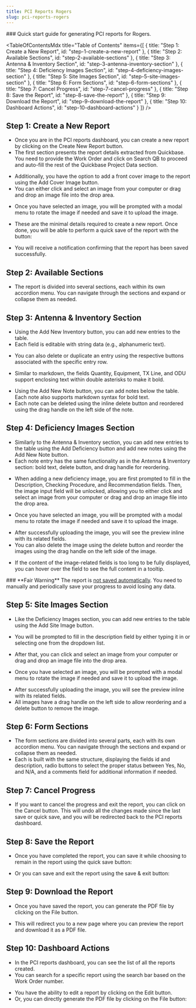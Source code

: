 ```yaml
---
title: PCI Reports Rogers
slug: pci-reports-rogers
---
```

<div>
  ### Quick start guide for generating PCI reports for Rogers.

  <TableOfContentsMdx
  title="Table of Contents"
    items={[
      { title: "Step 1: Create a New Report", id: "step-1-create-a-new-report" },
      { title: "Step 2: Available Sections", id: "step-2-available-sections" },
      { title: "Step 3: Antenna & Inventory Section", id: "step-3-antenna-inventory-section" },
      { title: "Step 4: Deficiency Images Section", id: "step-4-deficiency-images-section" },
      { title: "Step 5: Site Images Section", id: "step-5-site-images-section" },
      { title: "Step 6: Form Sections", id: "step-6-form-sections" },
      { title: "Step 7: Cancel Progress", id: "step-7-cancel-progress" },
      { title: "Step 8: Save the Report", id: "step-8-save-the-report" },
      { title: "Step 9: Download the Report", id: "step-9-download-the-report" },
      { title: "Step 10: Dashboard Actions", id: "step-10-dashboard-actions" }
    ]}
  />

  <h2 id="step-1-create-a-new-report">Step 1: Create a New Report</h2>

  - Once you are in the PCI reports dashboard, you can create a new report by clicking on the <Snippet>Create New Report</Snippet> button. 
  - The first section presents the report details extracted from Quickbase. You need to provide the Work Order and click on <Snippet>Search QB</Snippet> to proceed and auto-fill the rest of the <Snippet>Quickbase Project Data</Snippet> section.

  <LoadDynamicImage imageName="pci-reports-rogers/qb-section" width={500} />

  - Additionally, you have the option to add a front cover image to the report using the <Snippet>Add Cover Image</Snippet> button. 
  - You can either click and select an image from your computer or drag and drop an image file into the drop area.
  
  <LoadDynamicImage imageName="pci-reports-rogers/front-cover-drop-area" width={700} />

  - Once you have selected an image, you will be prompted with a modal menu to rotate the image if needed and save it to upload the image.

  <LoadDynamicImage imageName="pci-reports-rogers/front-cover-rotate" width={500} />

  <LoadDynamicImage imageName="pci-reports-rogers/front-cover-uploaded" width={500} />

  - These are the minimal details required to create a new report. Once done, you will be able to perform a <Quote>quick save</Quote> of the report with the button:
  
  <LoadDynamicImage imageName="pci-reports-rogers/quick-save" width={100} />

  - You will receive a notification confirming that the report has been saved successfully.
  
  <LoadDynamicImage imageName="pci-reports-rogers/save-notification" width={300} />

  <h2 id="step-2-available-sections">Step 2: Available Sections</h2>

  - The report is divided into several sections, each within its own accordion menu. You can navigate through the sections and expand or collapse them as needed.
  
  <LoadDynamicImage imageName="pci-reports-rogers/report-sections" width={500} />

  <h2 id="step-3-antenna-inventory-section">Step 3: Antenna & Inventory Section</h2>

  - Using the <Snippet>Add New Inventory</Snippet> button, you can add new entries to the table. 
  - Each field is editable with string data (e.g., alphanumeric text). 
  
  <LoadDynamicImage imageName="pci-reports-rogers/antenna-inventory" width={500} />

  - You can also delete or duplicate an entry using the respective buttons associated with the specific entry row. 
  
  <LoadDynamicImage imageName="pci-reports-rogers/row-entry-buttons" width={100} />

  - Similar to markdown, the fields <Snippet>Quantity</Snippet>, <Snippet>Equipment</Snippet>, <Snippet>TX Line</Snippet>, and <Snippet>ODU</Snippet> support enclosing text within double asterisks to make it bold.
  
  <LoadDynamicImage imageName="pci-reports-rogers/antenna-fields-bold" width={700} />

  <LoadDynamicImage imageName="pci-reports-rogers/antenna-fields-bold-render" width={700} />

  - Using the <Snippet>Add New Note</Snippet> button, you can add notes below the table. Each note also supports markdown syntax for bold text. 
  - Each note can be deleted using the inline delete button and reordered using the drag handle on the left side of the note.
  
  <LoadDynamicImage imageName="pci-reports-rogers/antenna-notes" width={700} />

  <h2 id="step-4-deficiency-images-section">Step 4: Deficiency Images Section</h2>

  - Similarly to the Antenna & Inventory section, you can add new entries to the table using the <Snippet>Add Deficiency</Snippet> button and add new notes using the <Snippet>Add New Note</Snippet> button.
  - Each note entry has the same functionality as in the Antenna & Inventory section: bold text, delete button, and drag handle for reordering.
  
  <LoadDynamicImage imageName="pci-reports-rogers/deficiency-section" width={500} />

  - When adding a new deficiency image, you are first prompted to fill in the <Snippet>Description</Snippet>, <Snippet>Checking Procedure</Snippet>, and <Snippet>Recommendation</Snippet> fields. Then, the image input field will be unlocked, allowing you to either click and select an image from your computer or drag and drop an image file into the drop area. 
  
  <LoadDynamicImage imageName="pci-reports-rogers/deficiency-image-input" width={700} />

  <LoadDynamicImage imageName="pci-reports-rogers/deficiency-image-drop-area" width={700} />

  - Once you have selected an image, you will be prompted with a modal menu to rotate the image if needed and save it to upload the image. 
  
  <LoadDynamicImage imageName="pci-reports-rogers/deficiency-image-rotation" width={500} />

  - After successfully uploading the image, you will see the preview inline with its related fields. 
  - You can also delete the image using the delete button and reorder the images using the drag handle on the left side of the image. 
  
  <LoadDynamicImage imageName="pci-reports-rogers/deficiency-image-display" width={700} />

  - If the content of the image-related fields is too long to be fully displayed, you can hover over the field to see the full content in a tooltip.
  
  <LoadDynamicImage imageName="pci-reports-rogers/deficiency-field-tooltip" width={700} />

  <Callout type="warning"> 
  ### **Fair Warning**
  The report is <u>not saved automatically</u>. You need to manually and periodically save your progress to avoid losing any data.
  <LoadDynamicImage imageName="pci-reports-rogers/quick-save" width={100} />
  </Callout>

  <h2 id="step-5-site-images-section">Step 5: Site Images Section</h2>

  - Like the Deficiency Images section, you can add new entries to the table using the <Snippet>Add Site Image</Snippet> button. 
  
  <LoadDynamicImage imageName="pci-reports-rogers/site-image" width={700} />

  - You will be prompted to fill in the description field by either typing it in or selecting one from the dropdown list.
  
  <LoadDynamicImage imageName="pci-reports-rogers/site-image-dropdown" width={500} />

  - After that, you can click and select an image from your computer or drag and drop an image file into the drop area.
  
  <LoadDynamicImage imageName="pci-reports-rogers/site-image-drop-area" width={700} />

  - Once you have selected an image, you will be prompted with a modal menu to rotate the image if needed and save it to upload the image.
  
  <LoadDynamicImage imageName="pci-reports-rogers/site-image-rotate" width={500} />

  - After successfully uploading the image, you will see the preview inline with its related fields.
  - All images have a drag handle on the left side to allow reordering and a delete button to remove the image.
  
  <LoadDynamicImage imageName="pci-reports-rogers/site-image-list" width={700} />

  <h2 id="step-6-form-sections">Step 6: Form Sections</h2>

  - The form sections are divided into several parts, each with its own accordion menu. You can navigate through the sections and expand or collapse them as needed. 
  - Each is built with the same structure, displaying the fields <Quote>id</Quote> and <Quote>description</Quote>, radio buttons to select the proper status between <Quote>Yes</Quote>, <Quote>No</Quote>, and <Quote>N/A</Quote>, and a <Quote>comments</Quote> field for additional information if needed.
  
  <LoadDynamicImage imageName="pci-reports-rogers/form-sections" width={500} />

  <h2 id="step-7-cancel-progress">Step 7: Cancel Progress</h2>

  - If you want to cancel the progress and exit the report, you can click on the <Quote>Cancel</Quote> button. This will undo all the changes made since the last save or quick save, and you will be redirected back to the PCI reports dashboard.
  
  <LoadDynamicImage imageName="pci-reports-rogers/cancel" width={100} />

  <h2 id="step-8-save-the-report">Step 8: Save the Report</h2>

  - Once you have completed the report, you can save it while choosing to remain in the report using the <Quote>quick save</Quote> button: 
  
  <LoadDynamicImage imageName="pci-reports-rogers/quick-save" width={100} />

  - Or you can save and exit the report using the <Quote>save & exit</Quote> button: 
  
  <LoadDynamicImage imageName="pci-reports-rogers/save-exit" width={100} />

  <h2 id="step-9-download-the-report">Step 9: Download the Report</h2>

  - Once you have saved the report, you can generate the PDF file by clicking on the <Quote>File</Quote> button.
  
  <LoadDynamicImage imageName="pci-reports-rogers/generate-file" width={100} />
    
  - This will redirect you to a new page where you can preview the report and download it as a PDF file.
  
  <LoadDynamicImage imageName="pci-reports-rogers/pdf-report-page" width={700} />

  <h2 id="step-10-dashboard-actions">Step 10: Dashboard Actions</h2>

  - In the PCI reports dashboard, you can see the list of all the reports created.
  - You can search for a specific report using the search bar based on the <Quote>Work Order</Quote> number.
  
  <LoadDynamicImage imageName="pci-reports-rogers/dashboard-search" width={700} />

  - You have the ability to edit a report by clicking on the <Quote>Edit</Quote> button. 
  - Or, you can directly generate the PDF file by clicking on the <Quote>File</Quote> button:
  
  <LoadDynamicImage imageName="pci-reports-rogers/dashboard-commands" width={100} />

</div>
